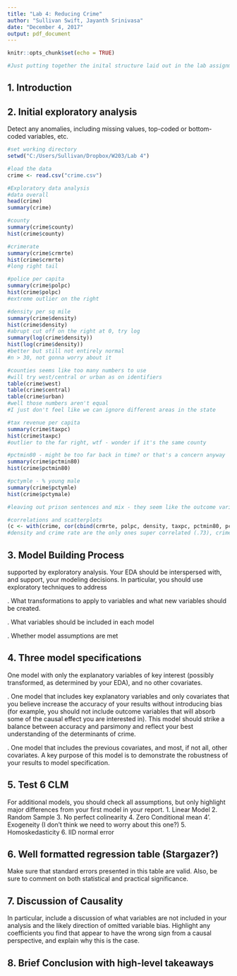 ---
title: "Lab 4: Reducing Crime"
author: "Sullivan Swift, Jayanth Srinivasa"
date: "December 4, 2017"
output: pdf_document
---

```{r setup, include=FALSE}
knitr::opts_chunk$set(echo = TRUE)

#Just putting together the inital structure laid out in the lab assignment
```

## 1. Introduction

## 2. Initial exploratory analysis

Detect any anomalies, including missing values, top-coded or bottom-
coded variables, etc.

```{r}
#set working directory
setwd("C:/Users/Sullivan/Dropbox/W203/Lab 4")

#load the data
crime <- read.csv("crime.csv")

#Exploratory data analysis
#data overall
head(crime)
summary(crime)

#county
summary(crime$county)
hist(crime$county)

#crimerate
summary(crime$crmrte)
hist(crime$crmrte)
#long right tail

#police per capita
summary(crime$polpc)
hist(crime$polpc)
#extreme outlier on the right

#density per sq mile
summary(crime$density)
hist(crime$density)
#abrupt cut off on the right at 0, try log
summary(log(crime$density))
hist(log(crime$density))
#better but still not entirely normal
#n > 30, not gonna worry about it

#counties seems like too many numbers to use
#will try west/central or urban as on identifiers 
table(crime$west)
table(crime$central)
table(crime$urban)
#well those numbers aren't equal
#I just don't feel like we can ignore different areas in the state 

#tax revenue per capita
summary(crime$taxpc)
hist(crime$taxpc)
#outlier to the far right, wtf - wonder if it's the same county

#pctmin80 - might be too far back in time? or that's a concern anyway
summary(crime$pctmin80)
hist(crime$pctmin80)

#pctymle - % young male
summary(crime$pctymle)
hist(crime$pctymale)

#leaving out prison sentences and mix - they seem like the outcome variables mentioned below

#correlations and scatterplots
(c <- with(crime, cor(cbind(crmrte, polpc, density, taxpc, pctmin80, pctymle))))
#density and crime rate are the only ones super correlated (.73), crime rate and tax per capita are .45, which isn't bad but isn't great. density x taxpc = .32
```

## 3. Model Building Process

supported by exploratory analysis. Your EDA should be interspersed with,
and support, your modeling decisions. In particular, you should use exploratory techniques to address

. What transformations to apply to variables and what new variables should be created.

. What variables should be included in each model

. Whether model assumptions are met

## 4. Three model specifications

One model with only the explanatory variables of key interest (possibly transformed, as determined by
your EDA), and no other covariates.

. One model that includes key explanatory variables and only covariates that you believe increase the accuracy of your results without introducing bias (for example, you should not include outcome variables
that will absorb some of the causal effect you are interested in). This model should strike a balance between accuracy and parsimony and reflect your best understanding of the determinants of crime.

. One model that includes the previous covariates, and most, if not all, other covariates. A key purpose of this model is to demonstrate the robustness of your results to model specification.

## 5. Test 6 CLM

For additional models, you
should check all assumptions, but only highlight major differences from your first model in your report.
1. Linear Model
2. Random Sample
3. No perfect colinearity
4. Zero Conditional mean
4'. Exogeneity (I don't think we need to worry about this one?)
5. Homoskedasticity
6. IID normal error

## 6. Well formatted regression table (Stargazer?)

Make sure that standard errors presented in this table are valid. Also, be sure to comment on both statistical and practical significance.

## 7. Discussion of Causality

In particular, include a discussion of what variables are not included in your analysis and the likely direction of omitted variable bias. Highlight any coefficients you find that appear to have the wrong sign from a causal perspective, and explain why this is the case.

## 8. Brief Conclusion with high-level takeaways
